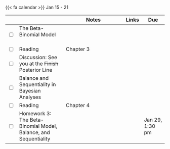 {{< fa calendar >}} Jan 15 - 21


<table class="table-striped text-left table-bordered" align = "center">

  <thead>
    <th style="width:  3%"></th>
    <th style="width:  30%"></th>
    <th style="width:  40%">Notes</th>
    <th style="width:  8%">Links</th>
    <th style="width:  15%">Due</th>
  </thead>
  
 <tr>
    <td><input type="checkbox" /></td>
    <td> The Beta-Binomial Model &nbsp; &nbsp; </td>
    <td></td>
    <td><a href="https://mdogucu.github.io/stats115-wi24-slides/week03/3a-beta-binomial.html" target ="_blank"> <i class="fas fa-laptop" aria-hidden="true"
            title="External Link to Slides" target = "_blank"></i></a>
      </td>
    <td></td>
  </tr>
  
  <tr>
    <td><input type="checkbox" /></td>
    <td> Reading </td>
    <td>Chapter 3</td>
    <td><a href="https://www.bayesrulesbook.com" target ="_blank"> <i class="fas fa-book" aria-hidden="true"
            title="External Link to the Book" target = "_blank"></i></a></td>
    <td></td>
  </tr>
  
  
  <tr>
    <td><input type="checkbox" /></td>
    <td> Discussion: See you at the <s>Finish </s> Posterior Line</td>
    <td></td>
    <td><a href="https://mdogucu.github.io/stats115-wi24-starter-codes/see_you_posterior_line.qmd" download> <i class="fa-brands fa-r-project" aria-hidden="true"
            title="External Link to Slides" target = "_blank"></i></a> <a href="https://www.gradescope.com/courses/690902/assignments/3969931" target ="_blank"> <i class="fas fa-edit" aria-hidden="true"
            title="External Link to Gradescope" target = "_blank"></i></a></td>
    <td></td>
  </tr>

  <tr>
    <td><input type="checkbox" /></td>
    <td> Balance and Sequentiality in Bayesian Analyses &nbsp; &nbsp; </td>
    <td></td>
    <td><a href="https://mdogucu.github.io/stats115-wi24-slides/week03/3b-balance-sequentiality.html" target ="_blank"> <i class="fas fa-laptop" aria-hidden="true"
            title="External Link to Slides" target = "_blank"></i></a>
      </td>
    <td></td>
  </tr>
  
  <tr>
    <td><input type="checkbox" /></td>
    <td> Reading </td>
    <td>Chapter 4</td>
    <td><a href="https://www.bayesrulesbook.com" target ="_blank"> <i class="fas fa-book" aria-hidden="true"
            title="External Link to the Book" target = "_blank"></i></a></td>
    <td></td>
  </tr>
  

  
  
  <tr>
    <td><input type="checkbox" /></td>
    <td> Homework 3: The Beta-Binomial Model, Balance, and Sequentiality &nbsp; &nbsp; </td>
    <td></td>
    <td><a href="https://www.gradescope.com/courses/690902/assignments/3964417" target ="_blank"> <i class="fas fa-edit" aria-hidden="true"
            title="External Link to Gradescope" target = "_blank"></i></a></td>
    <td>Jan 29, 1:30 pm</td>
  </tr>
    
        
</table>
